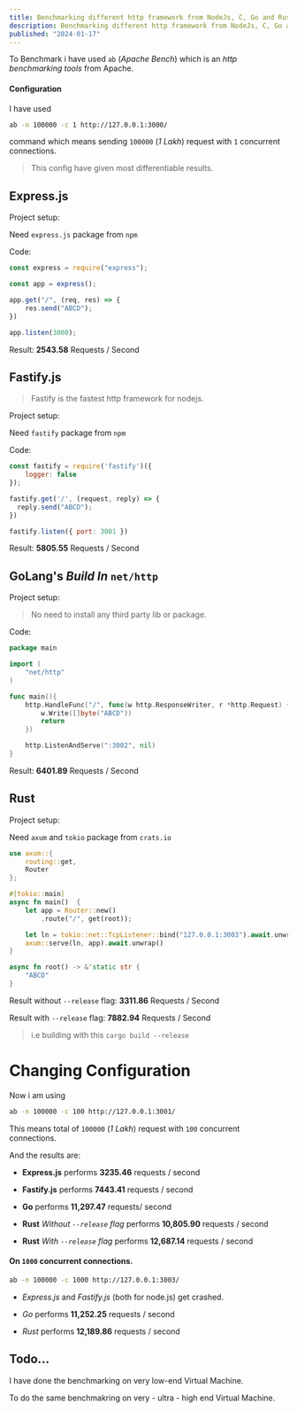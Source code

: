 ```yaml
---
title: Benchmarking different http framework from NodeJs, C, Go and Rust.
description: Benchmarking different http framework from NodeJs, C, Go and Rust.
published: "2024-01-17"
---
```


To Benchmark i have used `ab` (_Apache Bench_) which is an _http benchmarking tools_ from Apache.

#### Configuration

I have used 
```bash
ab -n 100000 -c 1 http://127.0.0.1:3000/
```

command which means sending `100000` (_1 Lakh_) request with `1` concurrent connections. 

> This config have given most differentiable results.

## Express.js

Project setup:

Need `express.js` package from `npm`

<BlogImage
  alt="Express.js folder structure"
  src="https://i.imgur.com/zh8rFac.png"
  width={209}
  height={158}
/>

Code: 

```js 
const express = require("express");

const app = express();

app.get("/", (req, res) => {
	res.send("ABCD");
})

app.listen(3000);
```

Result: **2543.58** Requests / Second

## Fastify.js

> Fastify is the fastest http framework for nodejs.

Project setup: 

Need `fastify` package from `npm`

<BlogImage
  alt="Fastify.js folder structure"
  src="https://i.imgur.com/HCnR15u.png"
  width={199}
  height={150}
/>

Code: 

```js
const fastify = require('fastify')({
    logger: false
});

fastify.get('/', (request, reply) => {
  reply.send("ABCD");
})

fastify.listen({ port: 3001 })
```

Result: **5805.55** Requests / Second

## GoLang's _Build In_ `net/http` 

Project setup:

> No need to install any third party lib or package.

<BlogImage
  alt="Go lang folder structure"
  src="https://i.imgur.com/epfd60s.png"
  width={200}
  height={69}
/>

Code: 

```go
package main

import (
    "net/http"
)

func main(){
    http.HandleFunc("/", func(w http.ResponseWriter, r *http.Request) {
        w.Write([]byte("ABCD"))
        return 
    })

    http.ListenAndServe(":3002", nil)
}
```

Result: **6401.89** Requests / Second

## Rust

Project setup:

Need `axum`  and `tokio` package from `crats.io`

<BlogImage
  alt="Rust lang folder structure"
  src="https://i.imgur.com/ipM8XRW.png"
  width={188}
  height={181}
/>

```rust
use axum::{
    routing::get,
    Router
};

#[tokio::main]
async fn main()  {
    let app = Router::new()
        .route("/", get(root));

    let ln = tokio::net::TcpListener::bind("127.0.0.1:3003").await.unwrap();
    axum::serve(ln, app).await.unwrap()
}

async fn root() -> &'static str {
    "ABCD"
}
```

Result without `--release` flag:  **3311.86** Requests / Second

Result with `--release` flag: **7882.94** Requests / Second

> i.e building with this `cargo build --release` 

# Changing Configuration

Now i am using 

```bash
ab -n 100000 -c 100 http://127.0.0.1:3001/
```

This means total of `100000` (_1 Lakh_) request with  `100` concurrent  connections.

And the results are:

- **Express.js** performs **3235.46** requests / second

- **Fastify.js** performs **7443.41** requests / second

- **Go** performs **11,297.47** requests/ second

- **Rust** _Without `--release` flag_ performs **10,805.90** requests / second

- **Rust** _With `--release` flag_ performs **12,687.14** requests / second

#### On `1000` concurrent connections.

```bash
ab -n 100000 -c 1000 http://127.0.0.1:3003/
```

-  _Express.js_ and _Fastify.js_ (both for node.js) get crashed.

-  _Go_ performs **11,252.25** requests / second

-  _Rust_ performs **12,189.86** requests / second
 
## Todo...

I have done the benchmarking on very low-end Virtual Machine. 

To do the same benchmakring on very - ultra - high end Virtual Machine.

